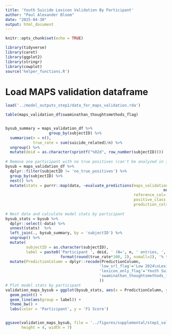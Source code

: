 ```yaml
---
title: 'Youth Suicide Lexicon Validation By Participant'
author: "Paul Alexander Bloom"
date: "2025-04-30"
output: html_document
---
```


```r
knitr::opts_chunk$set(echo = TRUE)
```

```r
library(tidyverse)
library(caret)
library(ggplot2)
library(stringr)
library(cowplot)
source('helper_functions.R')
```

# Load MAPS validation dataframe
```r
load('../model_outputs_step1/data_for_maps_validation.rda')

table(maps_validation_df$swaminathan_thoughtsmethods_flag)


bysub_summary = maps_validation_df %>%
                   group_by(subjectID) %>%
  summarise(n = n(),
            true_rate = sum(suicide_related)/n) %>%
  ungroup() %>%
  mutate(deid = as.character(sprintf("%02d", row_number(subjectID))))
  
# Remove one participant with no true positives (can't be analyzed in isolation)
bysub = maps_validation_df %>%
  dplyr::filter(subjectID != 'no_true_positives') %>%
  group_by(subjectID) %>%
  nest() %>%
  mutate(stats = purrr::map(data, ~evaluate_predictions(maps_validation_df = 
                                                                     mutate(., suicide_related = factor(suicide_related, levels = c("0", "1"))), 
                                                        reference_col='suicide_related', 
                                                        positive_class = '1',
                                                        prediction_cols = c('lexicon_only_flag', 'low_srl_flag', 
                                                                          'swaminathan_thoughtsmethods_flag'))))
# Nest data and calculate model stats by participant
bysub_stats = bysub %>%
  dplyr::select(-data) %>%
  unnest(stats)  %>%
  left_join(., bysub_summary, by = 'subjectID') %>%
  ungroup() %>%
  mutate(
         subjectID = as.character(subjectID),
         label = paste0('Participant ', deid, ' (N=', n, ' entries, ', 
                        format(round(true_rate*100, 2), nsmall=2), '% true positives)')) %>%
  mutate(PredictionColumn = dplyr::recode(PredictionColumn,
                                         'low_srl_flag'='Low 2024\nLexicon',
                                         'lexicon_only_flag'='Youth Suicide\nLexicon',
                                         'swaminathan_thoughtsmethods_flag'=' Swaminathan 2023\nLexicon'
                                         ))
# Plot model stats by participant
validation_maps_bysub = ggplot(bysub_stats, aes(x = PredictionColumn, y = F1, color = label)) +
  geom_point() +
  geom_line(aes(group = label)) +
  theme_bw() +
  labs(color = 'Participant', y = 'F1 Score') 


ggsave(validation_maps_bysub, file = '../figures/supplemental/step1_validation_bysub.png',
       height = 4, width = 7)

```

